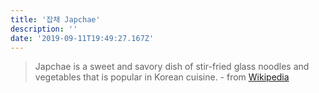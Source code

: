 ```yaml
---
title: '잡채 Japchae'
description: ''
date: '2019-09-11T19:49:27.167Z'
---
```


> Japchae is a sweet and savory dish of stir-fried glass noodles and vegetables that is popular in Korean cuisine. - from [Wikipedia](https://en.m.wikipedia.org/wiki/Japchae)
